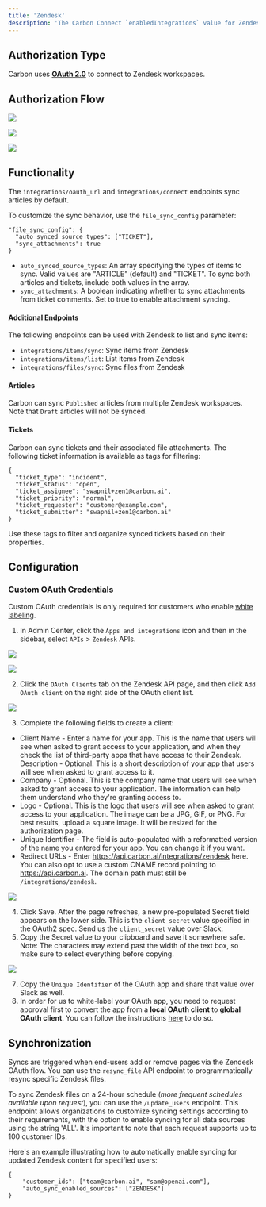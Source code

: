 ```yaml
---
title: 'Zendesk'
description: 'The Carbon Connect `enabledIntegrations` value for Zendesk is `ZENDESK`.'
---
```


## Authorization Type

Carbon uses **[OAuth 2.0](https://developers.Zendesk.com/building-apps/docs/setting-up-oauth)** to connect to Zendesk workspaces.

## Authorization Flow

![](https://i.ibb.co/Zc1sh5Q/Screen-Shot-2023-09-14-at-5-25-02-PM.png)

![](https://i.ibb.co/DKqsbFC/Screen-Shot-2023-09-14-at-10-40-28-AM.png)

![](https://i.ibb.co/Vw6bF82/Screen-Shot-2023-09-14-at-10-37-47-AM.png)

## Functionality
The `integrations/oauth_url` and `integrations/connect` endpoints sync articles by default.

To customize the sync behavior, use the `file_sync_config` parameter:

```
"file_sync_config": {
  "auto_synced_source_types": ["TICKET"],
  "sync_attachments": true
}
```

- `auto_synced_source_types`: An array specifying the types of items to sync. Valid values are "ARTICLE" (default) and "TICKET". To sync both articles and tickets, include both values in the array.
- `sync_attachments`: A boolean indicating whether to sync attachments from ticket comments. Set to true to enable attachment syncing.

#### Additional Endpoints
The following endpoints can be used with Zendesk to list and sync items:
- `integrations/items/sync`: Sync items from Zendesk
- `integrations/items/list`: List items from Zendesk
- `integrations/files/sync`: Sync files from Zendesk
#### Articles
Carbon can sync `Published` articles from multiple Zendesk workspaces. Note that `Draft` articles will not be synced.
#### Tickets
Carbon can sync tickets and their associated file attachments. The following ticket information is available as tags for filtering:

```
{
  "ticket_type": "incident",
  "ticket_status": "open",
  "ticket_assignee": "swapnil+zen1@carbon.ai",
  "ticket_priority": "normal",
  "ticket_requester": "customer@example.com",
  "ticket_submitter": "swapnil+zen1@carbon.ai"
}
```

Use these tags to filter and organize synced tickets based on their properties.

## Configuration

### Custom OAuth Credentials

<Warning>Custom OAuth credentials is only required for customers who enable [white labeling](/learn/customize/whitelabel).</Warning>

1. In Admin Center, click the `Apps and integrations` icon and then in the sidebar, select `APIs` > `Zendesk` APIs.

![](https://i.ibb.co/3cXNwRj/Screen-Shot-2023-09-14-at-9-05-14-AM.png)

![](https://i.ibb.co/wzvZ9jS/Screen-Shot-2023-09-13-at-5-08-26-PM.png)

2. Click the `OAuth Clients` tab on the Zendesk API page, and then click `Add OAuth client` on the right side of the OAuth client list.

![](https://i.ibb.co/djnzwcx/Screen-Shot-2023-09-13-at-5-06-46-PM.png)

3. Complete the following fields to create a client:
- Client Name - Enter a name for your app. This is the name that users will see when asked to grant access to your application, and when they check the list of third-party apps that have access to their Zendesk.
Description - Optional. This is a short description of your app that users will see when asked to grant access to it.
- Company - Optional. This is the company name that users will see when asked to grant access to your application. The information can help them understand who they're granting access to.
- Logo - Optional. This is the logo that users will see when asked to grant access to your application. The image can be a JPG, GIF, or PNG. For best results, upload a square image. It will be resized for the authorization page.
- Unique Identifier - The field is auto-populated with a reformatted version of the name you entered for your app. You can change it if you want.
- Redirect URLs - Enter https://api.carbon.ai/integrations/zendesk here. You can also opt to use a custom CNAME record pointing to https://api.carbon.ai. The domain path must still be `/integrations/zendesk`.

![](https://i.ibb.co/yPqPzbD/Screen-Shot-2023-09-13-at-5-15-35-PM.png)

4. Click Save. After the page refreshes, a new pre-populated Secret field appears on the lower side. This is the `client_secret` value specified in the OAuth2 spec. Send us the `client_secret` value over Slack.
6. Copy the Secret value to your clipboard and save it somewhere safe. Note: The characters may extend past the width of the text box, so make sure to select everything before copying.

![](https://i.ibb.co/Db8TQDJ/Screen-Shot-2023-09-13-at-5-21-34-PM.png)

7. Copy the `Unique Identifier` of the OAuth app and share that value over Slack as well.
8. In order for us to white-label your OAuth app, you need to request approval first to convert the app from a **local OAuth client** to **global OAuth client**. You can follow the instructions [here](https://developer.zendesk.com/documentation/marketplace/building-a-marketplace-app/set-up-a-global-oauth-client) to do so.

## Synchronization

Syncs are triggered when end-users add or remove pages via the Zendesk OAuth flow. You can use the `resync_file` API endpoint to programmatically resync specific Zendesk files.

To sync Zendesk files on a 24-hour schedule (_more frequent schedules available upon request_), you can use the `/update_users` endpoint. This endpoint allows organizations to customize syncing settings according to their requirements, with the option to enable syncing for all data sources using the string 'ALL'. It's important to note that each request supports up to 100 customer IDs.

Here's an example illustrating how to automatically enable syncing for updated Zendesk content for specified users:

```
{
    "customer_ids": ["team@carbon.ai", "sam@openai.com"],
    "auto_sync_enabled_sources": ["ZENDESK"]
} 
